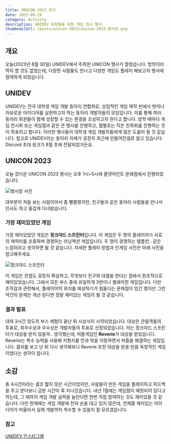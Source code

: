 ```yaml
---
title: UNICON 2023 후기
date: 2023-08-28
category: Activity
description: UNIDEV 회원들을 위한 게임 전시 행사
thumbnailUrl: /posts/unicon-2023/unicon-2023-행사장.png
---
```


## 개요

오늘(2023년 8월 30일) UNIDEV에서 주최한 UNICON 행사가 열렸습니다. 방학이라 딱히 할 것도 없었는데, 다양한 사람들도 만나고 다양한 게임도 플레이 해보고자 행사에 참여하게 되었습니다.

## UNIDEV

UNIDEV는 전국 대학생 게임 개발 동아리 연합회로, 상업적인 게임 제작 씬에서 벗어나 자유로운 아이디어를 실현하고자 하는 동아리 개발자들의 모임입니다. 이를 통해 여러 동아리 회원들이 함께 성장할 수 있는 환경을 조성하고자 한다고 합니다.
방학 때마다 게임 전시회 또는 게임잼과 같은 큰 행사를 진행하고, 월별로는 작은 친목회를 진행하는 것이 목표라고 합니다. 이러한 행사들이 대학생 게임 개발자들에게 많은 도움이 될 것 같습니다.
참고로 UNIDEV라는 동아리 자체가 굉장히 최근에 만들어진걸로 알고 있습니다. Discord 초대 링크가 8월 초에 전달되었거든요.

## UNICON 2023

오늘 갔다온 UNICON 2023 행사는 오후 1시~5시에 올댓마인트 문래점에서 진행되었습니다.

![행사장 사진](/posts/unicon-2023/unicon-2023-행사장.png)

대부분이 처음 보는 사람이어서 좀 뻘쭘했지만, 친구들과 같은 동아리 사람들을 만나서 인사도 하고 즐겁게 다녀왔습니다.

### 가장 재미있었던 게임

가장 재미있었던 게임은 **정크야드 스프린터**입니다.
이 게임은 두 명의 플레이어가 서로의 캐릭터를 조종하며 경쟁하는 러닝액션 게임입니다. 두 명이 경쟁하는 템플런.. 같은 느낌이라고 생각하면 될 것 같습니다. 자세한 플레이 방법과 인게임 사진은 아래 사진을 참고해주세요.

![정크야드 스프린터](/posts/unicon-2023/정크야드-스프린터.jpg)

이 게임은 컨셉도 굉장히 확실하고, 무엇보다 친구와 대결을 한다는 점에서 원초적으로 재미있었습니다. 그래서 모든 부스 중에 유일하게 3번이나 플레이한 게임입니다. 다만 조작감과 관련해서, 플레이어의 위치를 예상하기가 힘들다는 문제점이 있긴 했지만 그런 약간의 문제만 개선 된다면 정말 재미있는 게임이 될 것 같습니다.

### 결과 발표

대략 3시간 정도의 부스 체험이 끝난 뒤 시상식이 시작되었습니다. 대상은 관람객들의 투표로, 최우수상과 우수상은 개발자들의 투표로 선정되었습니다. 저는 정크야드 스프린터가 대상을 받지 않을까.. 생각했는데, 퍼즐게임인 **Reverie**가 대상을 받았습니다. Reverie는 특수 능력을 사용해 지형지물 안과 밖을 이동하면서 퍼즐을 해결하는 게임입니다. 결과를 보고 난 뒤 다시 생각해보니 Reverie 또한 대상을 받을 만큼 독창적인 게임이었다는 생각이 듭니다.

## 소감

총 4시간이라는 결코 짧지 않은 시간이었지만, 사람들이 만든 게임을 플레이하고 피드백을 주고 받다보니 금방 시간이 훅 지나갔습니다. 내년 1월에는 게임잼이 예정되어 있다고 하는데, 그 때까지 게임 개발 실력을 늘린다면 한번 직접 참여하는 것도 재미있을 것 같습니다.
다만 현재에는 게임 개발에 전혀 손을 대고 있지 않은데, 언제쯤 재미있는 아이디어가 떠올라서 실제 개발까지 착수할 수 있을지 잘 모르겠습니다.

### 참고

[UNIDEV 인스타그램](https://www.instagram.com/unidev.official)
